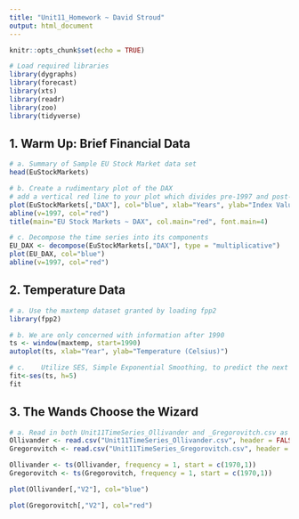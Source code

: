 ```yaml
---
title: "Unit11_Homework ~ David Stroud"
output: html_document
---
```


```r
knitr::opts_chunk$set(echo = TRUE)
```

```r
# Load required libraries
library(dygraphs)
library(forecast)
library(xts)
library(readr)
library(zoo)
library(tidyverse)
```


## 1. Warm Up: Brief Financial Data
```r
# a. Summary of Sample EU Stock Market data set
head(EuStockMarkets)
```

```r
# b. Create a rudimentary plot of the DAX
# add a vertical red line to your plot which divides pre-1997 and post-1997 information
plot(EuStockMarkets[,"DAX"], col="blue", xlab="Years", ylab="Index Value")
abline(v=1997, col="red")
title(main="EU Stock Markets ~ DAX", col.main="red", font.main=4)

```

```r
# c. Decompose the time series into its components 
EU_DAX <- decompose(EuStockMarkets[,"DAX"], type = "multiplicative")
plot(EU_DAX, col="blue")
abline(v=1997, col="red")
```

## 2.	Temperature Data
```r
# a. Use the maxtemp dataset granted by loading fpp2
library(fpp2)
```

```r
# b. We are only concerned with information after 1990
ts <- window(maxtemp, start=1990)
autoplot(ts, xlab="Year", ylab="Temperature (Celsius)")
```

```r
# c.	Utilize SES, Simple Exponential Smoothing, to predict the next five years of maximum temperatures in Melbourne. 
fit<-ses(ts, h=5)
fit
```

## 3.	The Wands Choose the Wizard 
```r
# a. Read in both Unit11TimeSeries_Ollivander and _Gregorovitch.csv as two different data frames
Ollivander <- read.csv("Unit11TimeSeries_Ollivander.csv", header = FALSE)
Gregorovitch <- read.csv("Unit11TimeSeries_Gregorovitch.csv", header = FALSE)
```

```r
Ollivander <- ts(Ollivander, frequency = 1, start = c(1970,1))
Gregorovitch <- ts(Gregorovitch, frequency = 1, start = c(1970,1))
```


```r
plot(Ollivander[,"V2"], col="blue")
```


```r
plot(Gregorovitch[,"V2"], col="red")
```











